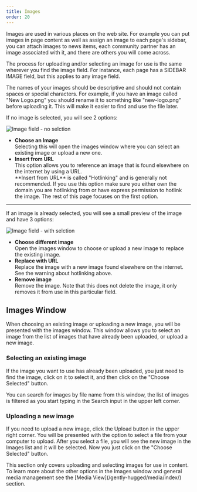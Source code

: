 ```yaml
---
title: Images
order: 20
---
```

Images are used in various places on the web site. For example you can put images in page content as well as assign an image to each page's sidebar, you can attach images to news items, each community partner has an image associated with it, and there are others you will come across.

The process for uploading and/or selecting an image for use is the same wherever you find the image field. For instance, each page has a SIDEBAR IMAGE field, but this applies to any image field. 

<Aside>
    The names of your images should be descriptive and should not contain spaces or special characters. For example, if you have an image called "New Logo.png" you should rename it to something like "new-logo.png" before uploading it. This will make it easier to find and use the file later.
</Aside>

If no image is selected, you will see 2 options: 

![Image field - no selction](/images/image-no-selection.jpg)

* **Choose an Image**\
    Selecting this will open the images window where you can select an existing image or upload a new one.  
* **Insert from URL**\
    This option allows you to reference an image that is found elsewhere on the internet by using a URL.
    <Aside type="warning">
        **Insert from URL** is called "Hotlinking" and is generally not recommended. If you use this option make sure you either own the domain you are hotlinking from or have express permission to hotlink the image. The rest of this page focuses on the first option.
    </Aside>

<hr />

If an image is already selected, you will see a small preview of the image and have 3 options:

![Image field - with selction](/images/image-with-selection.jpg)

* **Choose different image**\
    Open the images window to choose or upload a new image to replace the existing image.
* **Replace with URL**\
    Replace the image with a new image found elsewhere on the internet. See the warning about hotlinking above. 
* **Remove image**\
    Remove the image. Note that this does not delete the image, it only removes it from use in this particular field.

## Images Window

When choosing an existing image or uploading a new image, you will be presented with the images window. This window allows you to select an image from the list of images that have already been uploaded, or upload a new image.

### Selecting an existing image

If the image you want to use has already been uploaded, you just need to find the image, click on it to select it, and then click on the "Choose Selected" button.

<ShowMe path="/images/replace-image.webm" />

<Aside>
    You can search for images by file name from this window, the list of images is filtered as you start typing in the Search input in the upper left corner. 
</Aside>

### Uploading a new image

If you need to upload a new image, click the Upload button in the upper right corner. You will be presented with the option to select a file from your computer to upload. After you select a file, you will see the new image in the Images list and it will be selected. Now you just click on the "Choose Selected" button.

<ShowMe path="/images/upload-image.webm" />

<Aside>
    This section only covers uploading and selecting images for use in content. To learn more about the other options in the Images window and general media management see the [Media View](/gently-hugged/media/index/) section. 
</Aside>